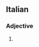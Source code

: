 ==Italian==

===Adjective===
{{head|it|adjective form}}

# {{masculine plural of|contrapposto|lang=it}}
